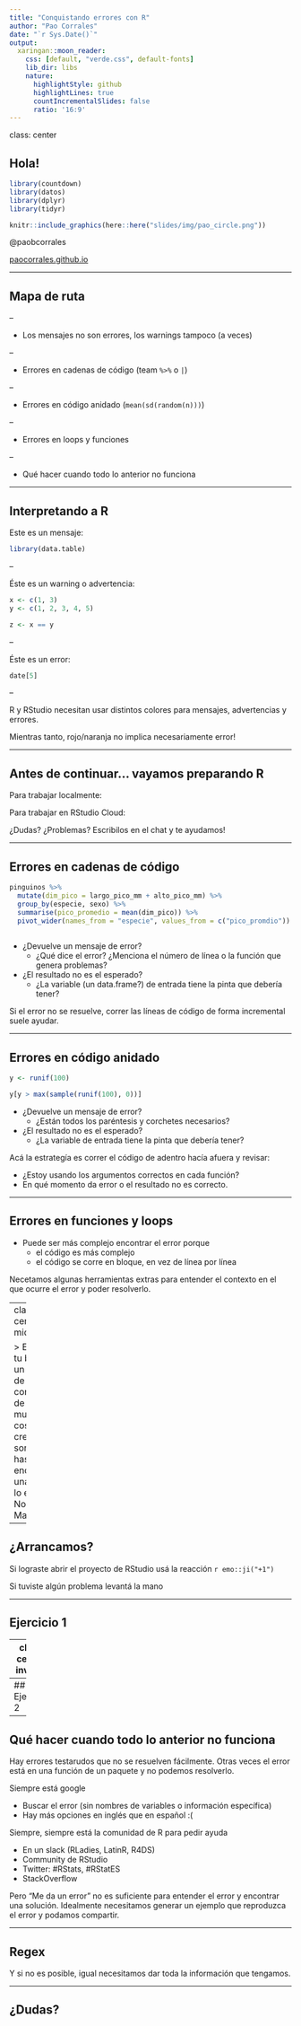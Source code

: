 ```yaml
---
title: "Conquistando errores con R"
author: "Pao Corrales"
date: "`r Sys.Date()`"
output:
  xaringan::moon_reader:
    css: [default, "verde.css", default-fonts]
    lib_dir: libs
    nature:
      highlightStyle: github
      highlightLines: true
      countIncrementalSlides: false
      ratio: '16:9'
---
```


class: center

## Hola!

```r
library(countdown)
library(datos)
library(dplyr)
library(tidyr)

knitr::include_graphics(here::here("slides/img/pao_circle.png"))
```

@paobcorrales

[paocorrales.github.io](https://paocorrales.github.io/)

---

## Mapa de ruta

--

* Los mensajes no son errores, los warnings tampoco (a veces)

--

* Errores en cadenas de código (team ` %>% ` o `|`)

--

* Errores en código anidado (`mean(sd(random(n)))`)

--

* Errores en loops y funciones

--

* Qué hacer cuando todo lo anterior no funciona

---

## Interpretando a R

Este es un mensaje:

```r
library(data.table)
```
--

Éste es un warning o advertencia:

```r
x <- c(1, 3)
y <- c(1, 2, 3, 4, 5)

z <- x == y
```
--

Éste es un error:

```r
date[5]
```
--

R y RStudio necesitan usar distintos colores para mensajes, advertencias y errores. 

Mientras tanto, rojo/naranja no implica necesariamente error!

---

## Antes de continuar... vayamos preparando R

Para trabajar localmente:

Para trabajar en RStudio Cloud: 

¿Dudas? ¿Problemas? Escribilos en el chat y te ayudamos!

---

## Errores en cadenas de código

```r
pinguinos %>% 
  mutate(dim_pico = largo_pico_mm + alto_pico_mm) %>% 
  group_by(especie, sexo) %>% 
  summarise(pico_promedio = mean(dim_pico)) %>% 
  pivot_wider(names_from = "especie", values_from = c("pico_promdio"))
  
```

* ¿Devuelve un mensaje de error?
  - ¿Qué dice el error? ¿Menciona el número de línea o la función que genera problemas? 
  
* ¿El resultado no es el esperado?
  - ¿La variable (un data.frame?) de entrada tiene la pinta que debería tener?

Si el error no se resuelve, correr las líneas de código de forma incremental suele ayudar.

---

## Errores en código anidado

```r
y <- runif(100)

y[y > max(sample(runif(100), 0))]
```


* ¿Devuelve un mensaje de error?
  - ¿Están todos los paréntesis y corchetes necesarios?

* ¿El resultado no es el esperado?
  - ¿La variable de entrada tiene la pinta que debería tener?

Acá la estrategía es correr el código de adentro hacía afuera y revisar:

* ¿Estoy usando los argumentos correctos en cada función?
* En qué momento da error o el resultado no es correcto.

---

## Errores en funciones y loops

* Puede ser más complejo encontrar el error porque 
  - el código es más complejo
  - el código se corre en bloque, en vez de línea por línea
  
Necetamos algunas herramientas extras para entender el contexto en el que ocurre el error y poder resolverlo. 

---
class: center, middle

> Encontrar tu bicho es un proceso de confirmación de las muchas cosas que crees que son ciertas, hasta que encuentras una que no lo es.
>
> -Norm Matloff

---

## ¿Arrancamos?


Si lograste abrir el proyecto de RStudio usá la reacción `r emo::ji("+1")`

Si tuviste algún problema levantá la mano

---

## Ejercicio 1


---
class: center, inverse

# Pausa

Aprovechá para levantarte de la silla y estirar un poco!

```r
countdown(minutes = 5, play_sound = TRUE, 
          left = 0, 
          right = 0,
          padding = "50px",
          margin = "5%",
          font_size = "6em")
```


---
## Ejercicio 2

---

## Qué hacer cuando todo lo anterior no funciona

Hay errores testarudos que no se resuelven fácilmente. Otras veces el error está en una función de un paquete y no podemos resolverlo. 

Siempre está google

* Buscar el error (sin nombres de variables o información específica)
* Hay más opciones en inglés que en español :(

Siempre, siempre está la comunidad de R para pedir ayuda

* En un slack (RLadies, LatinR, R4DS)
* Community de RStudio
* Twitter: #RStats, #RStatES
* StackOverflow

Pero "Me da un error" no es suficiente para entender el error y encontrar una solución. Idealmente necesitamos generar un ejemplo que reproduzca el error y podamos compartir. 

---

## Regex

Y si no es posible, igual necesitamos dar toda la información que tengamos. 

---

## ¿Dudas?